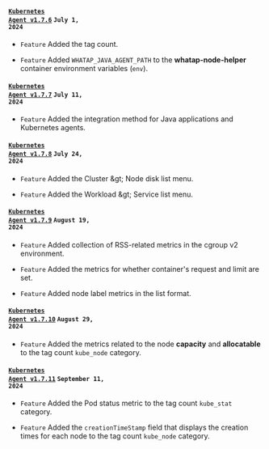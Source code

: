 #### <code class='changelog-service'><a href="https://docs.whatap.io/release-notes/k8s/k8s-1_7_6">Kubernetes Agent v1.7.6</a></code> <code class='changelog-date'>July 1, 2024</code>

- <code class="Feature">Feature</code> Added the tag count.

- <code class="Feature">Feature</code> Added <code>WHATAP_JAVA_AGENT_PATH</code> to the <strong>whatap-node-helper</strong> container environment variables (<code>env</code>).

#### <code class='changelog-service'><a href="https://docs.whatap.io/release-notes/k8s/k8s-1_7_7">Kubernetes Agent v1.7.7</a></code> <code class='changelog-date'>July 11, 2024</code>

- <code class="Feature">Feature</code> Added the integration method for Java applications and Kubernetes agents.

#### <code class='changelog-service'><a href="https://docs.whatap.io/release-notes/k8s/k8s-1_7_8">Kubernetes Agent v1.7.8</a></code> <code class='changelog-date'>July 24, 2024</code>

- <code class="Feature">Feature</code> Added the <span class="uitext">Cluster</span> &amp;gt; <span class="uitext">Node disk list</span> menu.

- <code class="Feature">Feature</code> Added the <span class="uitext">Workload</span> &amp;gt; <span class="uitext">Service list</span> menu.

#### <code class='changelog-service'><a href="https://docs.whatap.io/release-notes/k8s/k8s-1_7_9">Kubernetes Agent v1.7.9</a></code> <code class='changelog-date'>August 19, 2024</code>

- <code class="Feature" type="1">Feature</code> Added collection of RSS-related metrics in the cgroup v2 environment.

- <code class="Feature" type="1">Feature</code> Added the metrics for whether container's request and limit are set.

- <code class="Feature" type="1">Feature</code> Added node label metrics in the list format.

#### <code class='changelog-service'><a href="https://docs.whatap.io/release-notes/k8s/k8s-1_7_10">Kubernetes Agent v1.7.10</a></code> <code class='changelog-date'>August 29, 2024</code>

- <code class="Feature" type="1">Feature</code> Added the metrics related to the node <strong>capacity</strong> and <strong>allocatable</strong> to the tag count <code>kube_node</code> category.

#### <code class='changelog-service'><a href="https://docs.whatap.io/release-notes/k8s/k8s-1_7_11">Kubernetes Agent v1.7.11</a></code> <code class='changelog-date'>September 11, 2024</code>

- <code class="Feature" type="1">Feature</code> Added the Pod status metric to the tag count <code>kube_stat</code> category.

- <code class="Feature" type="1">Feature</code> Added the <code>creationTimeStamp</code> field that displays the creation times for each node to the tag count <code>kube_node</code> category.
